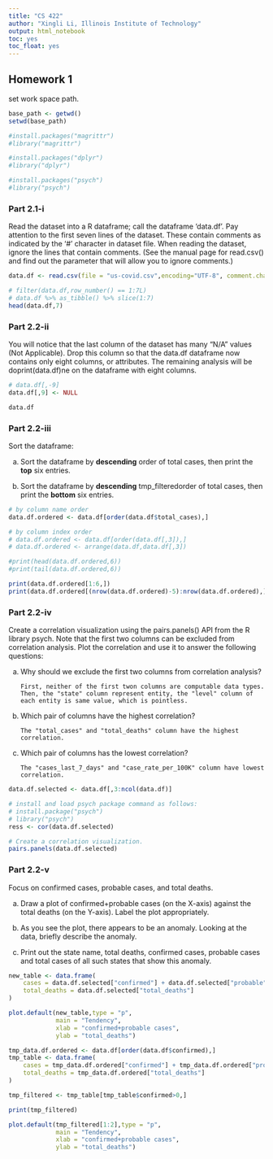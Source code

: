```yaml
---
title: "CS 422"
author: "Xingli Li, Illinois Institute of Technology"
output: html_notebook
toc: yes
toc_float: yes
---
```


## Homework 1

set work space path.

```r
base_path <- getwd()
setwd(base_path)

#install.packages("magrittr")
#library("magrittr")

#install.packages("dplyr")
#library("dplyr")

#install.packages("psych")
#library("psych")
```

### Part 2.1-i

Read the dataset into a R dataframe; call the dataframe 'data.df'. Pay attention to the first seven lines of the dataset. These contain comments as indicated by the '#' character in dataset file. When reading the dataset, ignore the lines that contain comments. (See the manual page for read.csv() and find out the parameter that will allow you to ignore comments.)

```r
data.df <- read.csv(file = "us-covid.csv",encoding="UTF-8", comment.char = "#")

# filter(data.df,row_number() == 1:7L)
# data.df %>% as_tibble() %>% slice(1:7)
head(data.df,7)
```

### Part 2.2-ii

You will notice that the last column of the dataset has many "N/A" values (Not Applicable). Drop this column so that the data.df dataframe now contains only eight columns, or attributes. The remaining analysis will be doprint(data.df)ne on the dataframe with eight columns.

```r

# data.df[,-9]
data.df[,9] <- NULL

data.df
```

### Part 2.2-iii

Sort the dataframe:

(a) Sort the dataframe by **descending** order of total cases, then print the **top** six entries.

(b) Sort the dataframe by **descending** tmp_filteredorder of total cases, then print the **bottom** six entries.

```r
# by column name order
data.df.ordered <- data.df[order(data.df$total_cases),]

# by column index order
# data.df.ordered <- data.df[order(data.df[,3]),]
# data.df.ordered <- arrange(data.df,data.df[,3])

#print(head(data.df.ordered,6))
#print(tail(data.df.ordered,6))

print(data.df.ordered[1:6,])
print(data.df.ordered[(nrow(data.df.ordered)-5):nrow(data.df.ordered),])
```

### Part 2.2-iv

Create a correlation visualization using the pairs.panels() API from the R library psych. Note that the first two columns can be excluded from correlation analysis. Plot the correlation and use it to answer the following questions:

(a) Why should we exclude the first two columns from correlation analysis?

        First, neither of the first twon columns are computable data types.
        Then, the "state" column represent entity, the "level" column of each entity is same value, which is pointless.

(b) Which pair of columns have the highest correlation?

        The "total_cases" and "total_deaths" column have the highest correlation.

(c) Which pair of columns has the lowest correlation?

        The "cases_last_7_days" and "case_rate_per_100K" column have lowest correlation.

```r
data.df.selected <- data.df[,3:ncol(data.df)]

# install and load psych package command as follows:
# install.package("psych")
# library("psych")
ress <- cor(data.df.selected)

# Create a correlation visualization.
pairs.panels(data.df.selected)
```

### Part 2.2-v

Focus on confirmed cases, probable cases, and total deaths.

(a) Draw a plot of confirmed+probable cases (on the X-axis) against the total deaths (on the Y-axis). Label the plot appropriately.

(b) As you see the plot, there appears to be an anomaly. Looking at the data, briefly describe the anomaly.

(c) Print out the state name, total deaths, confirmed cases, probable cases and total cases of all such states that show this anomaly.

```r

new_table <- data.frame(
    cases = data.df.selected["confirmed"] + data.df.selected["probable"],
    total_deaths = data.df.selected["total_deaths"]
)

plot.default(new_table,type = "p",
             main = "Tendency",
             xlab = "confirmed+probable cases",
             ylab = "total_deaths")
```

```r

tmp_data.df.ordered <- data.df[order(data.df$confirmed),]
tmp_table <- data.frame(
    cases = tmp_data.df.ordered["confirmed"] + tmp_data.df.ordered["probable"],
    total_deaths = tmp_data.df.ordered["total_deaths"]
)

tmp_filtered <- tmp_table[tmp_table$confirmed>0,]

print(tmp_filtered)

plot.default(tmp_filtered[1:2],type = "p",
             main = "Tendency",
             xlab = "confirmed+probable cases",
             ylab = "total_deaths")

```
